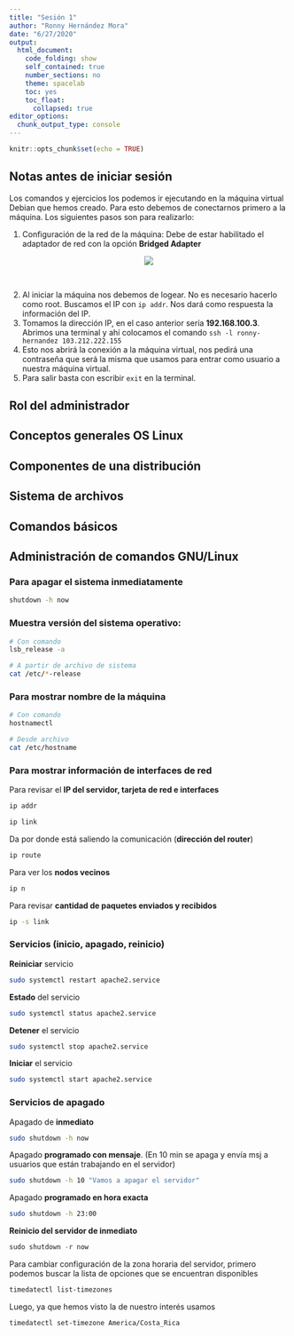 ```yaml
---
title: "Sesión 1"
author: "Ronny Hernández Mora"
date: "6/27/2020"
output:
  html_document:
    code_folding: show
    self_contained: true
    number_sections: no
    theme: spacelab
    toc: yes
    toc_float:
      collapsed: true
editor_options:
  chunk_output_type: console
---
```


```r
knitr::opts_chunk$set(echo = TRUE)
```

## Notas antes de iniciar sesión

Los comandos y ejercicios los podemos ir ejecutando en la
máquina virtual Debian que hemos creado. Para esto debemos de
conectarnos primero a la máquina. Los siguientes pasos son
para realizarlo:

 1. Configuración de la red de la máquina: Debe de estar
 habilitado el adaptador de red con la opción **Bridged Adapter**

<center>
![](img/bridge_net.png)
</center>
</br>

 2. Al iniciar la máquina nos debemos de logear. No es necesario hacerlo
 como root. Buscamos el IP con  `ip addr`. Nos dará como respuesta la
 información del IP.
 3. Tomamos la dirección IP, en el caso anterior sería **192.168.100.3**.
 Abrimos una terminal y ahí colocamos el comando
 `ssh -l ronny-hernandez 103.212.222.155`
 4. Esto nos abrirá la conexión a la máquina virtual, nos pedirá una
 contraseña que será la misma que usamos para entrar como usuario a 
 nuestra máquina virtual.
 5. Para salir basta con escribir `exit` en la terminal.
 
## Rol del administrador

## Conceptos generales OS Linux

## Componentes de una distribución

## Sistema de archivos

## Comandos básicos

## Administración de comandos GNU/Linux

### Para apagar el sistema inmediatamente

```bash
shutdown -h now
```

### Muestra versión del sistema operativo:
```bash
# Con comando
lsb_release -a
```


```bash
# A partir de archivo de sistema
cat /etc/*-release
```

### Para mostrar nombre de la máquina

```bash
# Con comando
hostnamectl
```

```bash
# Desde archivo
cat /etc/hostname
```

### Para mostrar información de interfaces de red

Para revisar el **IP del servidor, tarjeta de red e interfaces**
```bash
ip addr
```


```bash
ip link
```

Da por donde está saliendo la comunicación (**dirección del router**)
```bash
ip route
```

Para ver los **nodos vecinos**
```bash
ip n
```

Para revisar **cantidad de paquetes enviados y recibidos**
```bash
ip -s link 
```

### Servicios (inicio, apagado, reinicio)

**Reiniciar** servicio
```bash
sudo systemctl restart apache2.service
```

**Estado** del servicio
```bash
sudo systemctl status apache2.service
```

**Detener** el servicio
```bash
sudo systemctl stop apache2.service
```

**Iniciar** el servicio
```bash
sudo systemctl start apache2.service
```

### Servicios de apagado

Apagado de **inmediato**
```bash
sudo shutdown -h now
```

Apagado **programado con mensaje**. (En 10 min se apaga y envía msj a
usuarios que están trabajando en el servidor)
```bash
sudo shutdown -h 10 "Vamos a apagar el servidor"
```

Apagado **programado en hora exacta**
```bash
sudo shutdown -h 23:00
```

**Reinicio del servidor de inmediato**
```r
sudo shutdown -r now
```

Para cambiar configuración de la zona horaria del servidor, primero
podemos buscar la lista de opciones que se encuentran disponibles
```bash
timedatectl list-timezones
```

Luego, ya que hemos visto la de nuestro interés usamos
```bash
timedatectl set-timezone America/Costa_Rica
```

